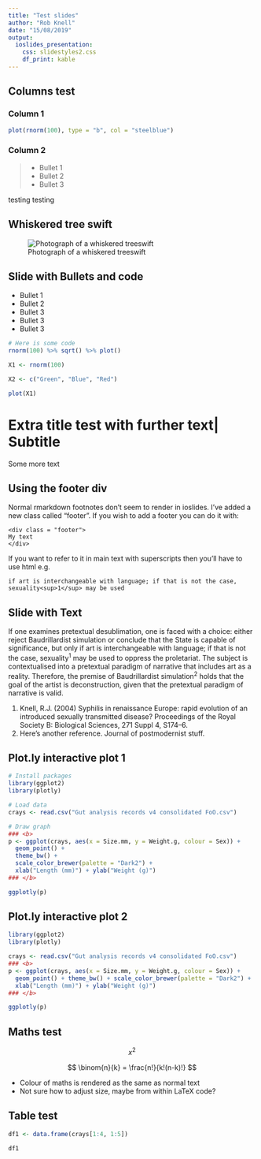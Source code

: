 ```yaml
---
title: "Test slides"
author: "Rob Knell"
date: "15/08/2019"
output:
  ioslides_presentation:
    css: slidestyles2.css
    df_print: kable
---
```


## Columns test {.build}

<div class="columns-2">
### Column 1

```r
plot(rnorm(100), type = "b", col = "steelblue")
```

### Column 2
>- Bullet 1
>- Bullet 2
>- Bullet 3
</div>

<div class = "footer">
testing testing
</div>


## Whiskered tree swift {.flexbox .vcenter}

![Photograph of a whiskered treeswift](https://farm8.staticflickr.com/7452/16378277297_91851e89ae.jpg "Whiskered treeswift")

## Slide with Bullets and code {.build}

- Bullet 1
- Bullet 2
- Bullet 3
- Bullet 3
- Bullet 3


```r
# Here is some code
rnorm(100) %>% sqrt() %>% plot()

X1 <- rnorm(100)

X2 <- c("Green", "Blue", "Red")

plot(X1)
```

# Extra title test with further text| Subtitle

Some more text

## Using the footer div

Normal rmarkdown footnotes don't seem to render in ioslides. I've added a new class called "footer". If you wish to add a footer you can do it with:

```
<div class = "footer">
My text
</div>
```

If you want to refer to it in main text with superscripts then you'll have to use html e.g. 

```
if art is interchangeable with language; if that is not the case,  
sexuality<sup>1</sup> may be used
```



## Slide with Text

If one examines pretextual desublimation, one is faced with a choice: either
reject Baudrillardist simulation or conclude that the State is capable of
significance, but only if art is interchangeable with language; if that is not the case, sexuality<sup>1</sup> may be used to oppress the proletariat. The subject is contextualised into a pretextual paradigm of narrative that includes art as a
reality. Therefore, the premise of Baudrillardist simulation<sup>2</sup> holds that the
goal of the artist is deconstruction, given that the pretextual paradigm of
narrative is valid.

<div class = "footer">
1. Knell, R.J. (2004) Syphilis in renaissance Europe: rapid evolution of an introduced sexually transmitted disease? Proceedings of the Royal Society B: Biological Sciences, 271 Suppl 4, S174–6.
2. Here's another reference. Journal of postmodernist stuff. 
</div>

## Plot.ly interactive plot 1

```r

# Install packages 
library(ggplot2) 
library(plotly)

# Load data
crays <- read.csv("Gut analysis records v4 consolidated FoO.csv")

# Draw graph
### <b>
p <- ggplot(crays, aes(x = Size.mm, y = Weight.g, colour = Sex)) +
  geom_point() + 
  theme_bw() + 
  scale_color_brewer(palette = "Dark2") +
  xlab("Length (mm)") + ylab("Weight (g)")
### </b>

ggplotly(p)
```

## Plot.ly interactive plot 2 {.flexbox .vcenter}

```r
library(ggplot2)
library(plotly)

crays <- read.csv("Gut analysis records v4 consolidated FoO.csv")
### <b>
p <- ggplot(crays, aes(x = Size.mm, y = Weight.g, colour = Sex)) +
  geom_point() + theme_bw() + scale_color_brewer(palette = "Dark2") +
  xlab("Length (mm)") + ylab("Weight (g)")
### </b>

ggplotly(p)
```


## Maths test

$$ x^{2} $$


$$ \binom{n}{k} = \frac{n!}{k!(n-k)!} $$


<div class = "notes">
- Colour of maths is rendered as the same as normal text
- Not sure how to adjust size, maybe from within LaTeX code?
</div>

## Table test

```r
df1 <- data.frame(crays[1:4, 1:5])

df1
```
